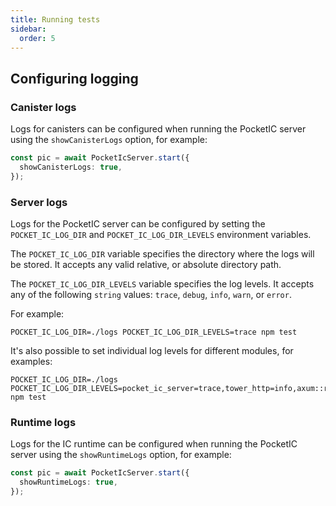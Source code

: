 ```yaml
---
title: Running tests
sidebar:
  order: 5
---
```


## Configuring logging

### Canister logs

Logs for canisters can be configured when running the PocketIC server using the `showCanisterLogs` option, for example:

```ts
const pic = await PocketIcServer.start({
  showCanisterLogs: true,
});
```

### Server logs

Logs for the PocketIC server can be configured by setting the `POCKET_IC_LOG_DIR` and `POCKET_IC_LOG_DIR_LEVELS` environment variables.

The `POCKET_IC_LOG_DIR` variable specifies the directory where the logs will be stored. It accepts any valid relative, or absolute directory path.

The `POCKET_IC_LOG_DIR_LEVELS` variable specifies the log levels. It accepts any of the following `string` values: `trace`, `debug`, `info`, `warn`, or `error`.

For example:

```shell
POCKET_IC_LOG_DIR=./logs POCKET_IC_LOG_DIR_LEVELS=trace npm test
```

It's also possible to set individual log levels for different modules, for examples:

```shell
POCKET_IC_LOG_DIR=./logs POCKET_IC_LOG_DIR_LEVELS=pocket_ic_server=trace,tower_http=info,axum::rejection=info npm test
```

### Runtime logs

Logs for the IC runtime can be configured when running the PocketIC server using the `showRuntimeLogs` option, for example:

```ts
const pic = await PocketIcServer.start({
  showRuntimeLogs: true,
});
```
